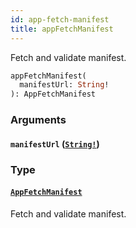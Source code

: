 ```yaml
---
id: app-fetch-manifest
title: appFetchManifest
---
```


Fetch and validate manifest.

```graphql
appFetchManifest(
  manifestUrl: String!
): AppFetchManifest

```

### Arguments

#### `manifestUrl` ([`String!`](/api-reference/scalars/string.mdx))

### Type

#### [`AppFetchManifest`](/api-reference/objects/app-fetch-manifest.mdx)

Fetch and validate manifest.
